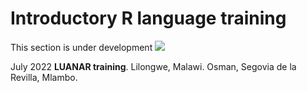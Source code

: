 # Introductory R language training

This section is under development ![](images/WiP_purplespanner.svg)

July 2022 **LUANAR training**. Lilongwe, Malawi. Osman, Segovia de la Revilla, Mlambo.
